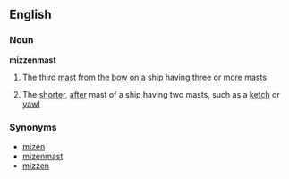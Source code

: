 ==English==
===Noun===
'''mizzenmast'''
#{{nautical}} The third [[mast]] from the [[bow]] on a ship having three or more masts
#{{nautical}} The [[shorter]], [[after]] mast of a ship having two masts, such as a [[ketch]] or [[yawl]]
===Synonyms===
*[[mizen]]
*[[mizenmast]]
*[[mizzen]]